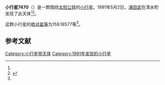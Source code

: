 {{Infobox planet
| bgcolour = #FFFFC0
| name = 7470 Jabberwock
| symbol = 
| image = 
| caption = 
| discovery = yes
| discovery_ref = 
| discoverer = [[浦田武|浦田武]]
| discovery_site = [[清水町|清水町]] 
| discovered = 1991年5月2日
| designations = yes
| mp_name = 
| named_after = 
| alt_names = 1991 JA/ 1984 GT / 1984 HQ
| mp_category = [[主带小行星|主带小行星]]
| orbit_ref = <ref name="a">[http://ssd.jpl.nasa.gov/sbdb.cgi?sstr=7470 7470 Jabberwock] {{Wayback|url=http://ssd.jpl.nasa.gov/sbdb.cgi?sstr=7470 |date=20201124024426 }}，小行星數據庫瀏覽器（JPL Small-Body Database Browser）－[[美国国家航空航天局|美国国家航空航天局]]喷气推进实验室</ref>
| epoch = 2456400.5 (2013年4月18日更新)
| aphelion = {{convert|2.4418938|AU|km|3|abbr=on|lk=out}}
| perihelion = {{convert|2.1341086|AU|km|3|abbr=on}}
| semimajor = {{convert|2.2880012|AU|km|3|abbr=on}}
| eccentricity = 0.0672607
| period = 1264.103932 [[日|日]]<br />3.46[[儒略年|儒略年]]
| avg_speed = 
| inclination = 7.78750
| asc_node = 58.72511
| mean_anomaly = 
| arg_peri = 159.18577
| satellites = 
| physical_characteristics = yes
| dimensions = 
| mass = 
| density = 
| surface_grav = 
| escape_velocity = 
| sidereal_day = 
| axial_tilt = 
| pole_ecliptic_lat = 
| pole_ecliptic_lon = 
| albedo = 
| temperatures= 
| temp_name1 = 
| mean_temp_1 = 
| max_temp_1 = 
| temp_name2 = 
| max_temp_2 = 
| spectral_type = 
| abs_magnitude = 159.18577
}}

'''小行星7470'''（{{lang-en|7470 Jabberwock}}）是一颗围绕[[太阳|太阳]][[公转|公转]]的[[小行星|小行星]]。1991年5月2日，[[浦田武|浦田武]]在清水町发现了此天体<ref name="a" /><ref>{{cite news|title=小行星列表|url=http://cfa-www.harvard.edu/iau/lists/NumberedMPs.txt|accessdate=2013-07-08|newspaper=哈佛大学|archive-date=2008-05-17|archive-url=https://web.archive.org/web/20080517010638/http://cfa-www.harvard.edu/iau/lists/NumberedMPs.txt|dead-url=no}}</ref>。

这颗小行星的[[绝对星等|绝对星等]]为159.18577等<ref name="a" />。

==参考文献==
{{reflist}}
{{Minor Planet Number|[[小行星7469|小行星7469]]|[[小行星7471|小行星7471]]}}

{{小天体}}

[[Category:小行星带天体|Category:小行星带天体]]
[[Category:1991年发现的小行星|Category:1991年发现的小行星]]

{{asteroid-stub}}